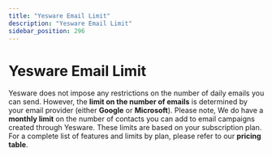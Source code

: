 ```yaml
---
title: "Yesware Email Limit"
description: "Yesware Email Limit"
sidebar_position: 296
---
```


# Yesware Email Limit

Yesware does not impose any restrictions on the number of daily emails you can send. However, the **limit on the number of emails** is determined by your email provider (either **Google** or **Microsoft**).
Please note, We do have a **monthly limit** on the number of contacts you can add to email campaigns created through Yesware. These limits are based on your subscription plan.
For a complete list of features and limits by plan, please refer to our **pricing table**.